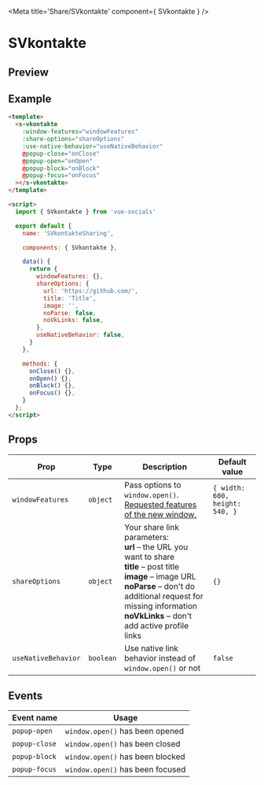 
<Meta title='Share/SVkontakte' component={ SVkontakte } />

<style>{`
  .custom-preview .base-canvas {
    height: auto;
  }
`}</style>

# SVkontakte

## Preview

<Preview className="custom-preview">
  <Story id='share-svkontakte--default' />
</Preview>

## Example

```html
<template>
  <s-vkontakte
    :window-features="windowFeatures"
    :share-options="shareOptions"
    :use-native-behavior="useNativeBehavior"
    @popup-close="onClose"
    @popup-open="onOpen"
    @popup-block="onBlock"
    @popup-focus="onFocus"
  ></s-vkontakte>
</template>

<script>
  import { SVkontakte } from 'vue-socials'

  export default {
    name: 'SVkontakteSharing',

    components: { SVkontakte },

    data() {
      return {
        windowFeatures: {},
        shareOptions: {
          url: 'https://github.com/',
          title: 'Title',
          image: '',
          noParse: false,
          noVkLinks: false,
        },
        useNativeBehavior: false,
      }
    },

    methods: {
      onClose() {},
      onOpen() {},
      onBlock() {},
      onFocus() {},
    }
  };
</script>
```

## Props

| Prop | Type | Description | Default value |
| ------ | ------ | ------ | ------ |
`windowFeatures` | `object` | Pass options to `window.open()`. [Requested features of the new window.](https://developer.mozilla.org/en-US/docs/Web/API/Window/open#window_features) | `{ width: 600, height: 540, }`
`shareOptions` | `object` | Your share link parameters: <br /> **url** – the URL you want to share <br /> **title** – post title  <br /> **image** – image URL <br /> **noParse** – don't do additional request for missing information <br /> **noVkLinks** – don't add active profile links  | `{}`
`useNativeBehavior` | `boolean` | Use native link behavior instead of `window.open()` or not | `false`

## Events

| Event name | Usage |
| ------ | ------ |
`popup-open` | `window.open()` has been opened |
`popup-close` | `window.open()` has been closed |
`popup-block` | `window.open()` has been blocked |
`popup-focus` | `window.open()` has been focused |

